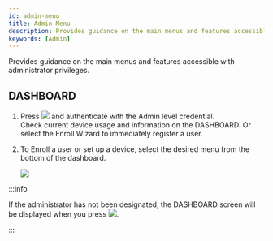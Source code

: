 ```yaml
---
id: admin-menu
title: Admin Menu
description: Provides guidance on the main menus and features accessible with administrator privileges.
keywords: [Admin]
---
```


Provides guidance on the main menus and features accessible with administrator privileges.

## DASHBOARD

1. Press <Image src='/img/device/ico-menu.svg' ico /> and authenticate with the Admin level credential.<br/>Check current device usage and information on the <Cmd>DASHBOARD</Cmd>. Or select the <Cmd>Enroll Wizard</Cmd> to immediately register a user.

1. To Enroll a user or set up a device, select the desired menu from the bottom of the dashboard.

    <Image src='/img/device/device-menu.png' />

:::info

If the administrator has not been designated, the <Cmd>DASHBOARD</Cmd> screen will be displayed when you press <Image src='/img/device/ico-menu.svg' ico />.

:::